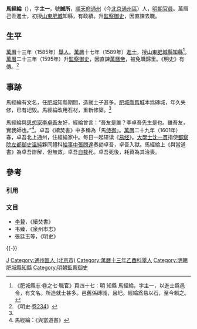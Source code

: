 {{明清人物信息框
| 姓名 = 馬經綸
| 原名 =
| 圖片名稱 = 
| 圖片大小 = 220px
| 圖片說明 = 
| 最高職務 = 監察御史
| 最高散阶 =
| 國家 = 大明
| 爵位 =
| 籍貫 = [[順天府|順天府]][[通州|通州]]
| 族裔 = 
| 旗籍 = 
| 字號 = 字主一，號誠所
| 室名 = 
| 諡號 = 
| 出生日期 = 嘉靖四十一年（1562年）
| 出生地點 = 
| 逝世日期 = 萬曆三十三年（1605年）
| 逝世地點 = 
| 墓葬 =
| 配偶 =
| 親屬 = 
| 出身 = 
*萬曆十三年乙酉科順天鄉試舉人
*萬曆十七年己丑科同進士出身
| 經歷 = 
| 著作 =
}}

'''馬經綸'''（{{bd|1562年||1605年|catIdx=M馬}}），字'''主一'''，號'''誠所'''，[[順天府|順天府]][[通州|通州]]（今[[北京|北京]][[通州区_(北京市)|通州區]]）人，[[明朝|明朝]][[官員|官員]]。萬曆己丑進士，初授[[山東|山東]][[肥城縣|肥城]]知縣，有政績。升[[監察御史|監察御史]]，因直諫去職。

==生平==
[[萬曆|萬曆]]十三年（1585年）[[舉人|舉人]]。[[萬曆|萬曆]]十七年（1589年）[[進士|進士]]，授[[山東|山東]][[肥城縣|肥城縣]][[知縣|知縣]]<ref name="feicheng">《肥城縣志·卷之七·職官》頁四十七：明 知縣 馬經綸，字主一，以進士爲邑令，有文名。所造就士甚多。邑舊係磚城，且圯。經綸爲易以石，至今賴之。</ref>。[[萬曆|萬曆]]二十三年（1595年）升[[監察御史|監察御史]]，因直諫[[萬曆帝|萬曆帝]]，被免職歸里。《明史》有傳。<ref>《明史·[[s:明史/卷234|卷234]]》</ref>

==事跡==
馬經綸有文名，任[[肥城|肥城]]知縣期間，造就士子甚多。[[肥城老城|肥城縣舊城]]本爲磚城，年久失修，已有圯毀。馬經綸改用石材，重新修築。<ref name="feicheng" />

馬經綸與[[思想家|思想家]][[李卓吾|李卓吾]]友好，經綸曾言：“吾友是誰？李卓吾先生是也。雖吾友，實我師也。”<ref>馬經綸：《與當道書》</ref>。卓吾《續焚書》中多稱為「馬[[侍御史|侍御]]」。[[萬曆|萬曆]]二十九年（1601年）春，卓吾北上通州，住經綸家中。每日一起研读《[[易经|易经]]》。[[大學士|大學士]][[沈一貫|沈一貫]]指使[[都察院|都察院]][[左都御史|左都御史]][[溫純|溫純]]夥同禮科[[給事中|給事中]][[張問達|張問達]]奏劾卓吾，卓吾入獄。馬經綸上《與當道書》為卓吾辯解，但無效，卓吾[[自裁|自裁]]死。卓吾死後，耗資為其治喪。

==參考==
===引用===
{{reflist}}

===文目===
* [[李贄|李贄]]，《續焚書》
* 韦臻，《泉州市志》
* 張廷玉等，《明史》

{{-}}
{{start box}}
{{s-off}}
{{succession box|[[閻談|閻談]]|[[隋大經|隋大經]]|[[山東承宣佈政使司|山東]][[肥城縣|肥城縣]][[知縣|知縣]]|<small>萬曆十七年（1589年）上任</small>}}
{{end box}}

{{萬曆十七年己丑科殿試金榜}}

{{Authority control}}

{{DEFAULTSORT:Ma馬}}
[[Category:馬姓|J]]
[[Category:通州區人_(北京市)|Category:通州區人 (北京市)]]
[[Category:萬曆十三年乙酉科舉人|Category:萬曆十三年乙酉科舉人]]
[[Category:明朝肥城縣知縣|Category:明朝肥城縣知縣]]
[[Category:明朝監察御史|Category:明朝監察御史]]